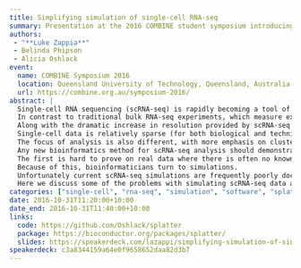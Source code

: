 ```yaml
---
title: Simplifying simulation of single-cell RNA-seq
summary: Presentation at the 2016 COMBINE student symposium introducing the Splatter package and the Splat scRNA-seq simulation model
authors:
 - "**Luke Zappia**"
 - Belinda Phipson
 - Alicia Oshlack
event:
  name: COMBINE Symposium 2016
  location: Queensland University of Technology, Queensland, Australia
  url: https://combine.org.au/symposium-2016/
abstract: |
  Single-cell RNA sequencing (scRNA-seq) is rapidly becoming a tool of choice for biologists who wish to investigate gene expression, particularly in areas such as development and differentiation.
  In contrast to traditional bulk RNA-seq experiments, which measure expression averaged across millions of cells, single-cell experiments can be used to observe how genes are expressed in individual cells.
  Along with the dramatic increase in resolution provided by scRNA-seq comes an array of bioinformatics challenges.
  Single-cell data is relatively sparse (for both biological and technical reasons), quality control is difficult and it is unclear how to replicate measurements.
  The focus of analysis is also different, with more emphasis on clustering cells to identify cell types or ordering of cells to understand dynamic processes than traditional tasks such as differential expression testing.
  Any new bioinformatics method for scRNA-seq analysis should demonstrate two things: 1) it can do what it claims and 2) it helps to produce biological insight.
  The first is hard to prove on real data where there is often no known truth.
  Because of this, bioinformaticians turn to simulations.
  Unfortunately current scRNA-seq simulations are frequently poorly documented, not reproducible and do not demonstrate similarity to real data or experimental designs.
  Here we discuss some of the problems with simulating scRNA-seq data and provide a simulation framework that addresses these concerns.
categories: ["single-cell", "rna-seq", "simulation", "software", "splatter", "R"]
date: 2016-10-31T11:20:00+10:00
date_end: 2016-10-31T11:40:00+10:00
links:
  code: https://github.com/Oshlack/splatter
  package: https://bioconductor.org/packages/splatter/
  slides: https://speakerdeck.com/lazappi/simplifying-simulation-of-single-cell-rna-seq
speakerdeck: c3a8344159a64e0f9658652daa82d3b7
---
```

